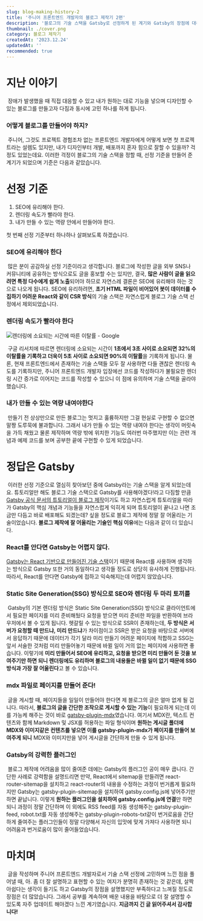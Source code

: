```yaml
---
slug: blog-making-history-2
title: '주니어 프론트엔드 개발자의 블로그 제작기 2편'
description: '블로그의 기술 스택을 Gatsby로 선정하게 된 계기와 Gatsby의 장점에 대해 공유합니다'
thumbnail: ./cover.png
category: 블로그 제작기
createdAt: '2023.12.24'
updatedAt: ''
recommended: true
---
```


# 지난 이야기

&nbsp;장애가 발생했을 때 직접 대응할 수 있고 내가 원하는 대로 기능을 넣으며 디자인할 수 있는 블로그를 만들고자 다짐과 동시에 고민 하나를 하게 됩니다.

### 어떻게 블로그를 만들어야 하지?

&nbsp;주니어, 그것도 프로젝트 경험조차 없는 프론트엔드 개발자에게 어떻게 보면 첫 프로젝트라는 설렘도 있지만, 내가 디자인부터 개발, 배포까지 혼자 힘으로 잘할 수 있을까?
걱정도 있었는데요. 이러한 걱정이 블로그의 기술 스택을 정할 때, 선정 기준을 만들어 준 계기가 되었으며 기준은 다음과 같았습니다.

# 선정 기준

1. SEO에 유리해야 한다.
2. 렌더링 속도가 빨라야 한다.
3. 내가 만들 수 있는 역량 안에서 만들어야 한다.

첫 번째 선정 기준부터 하나하나 살펴보도록 하겠습니다.

### SEO에 유리해야 한다

&nbsp;많은 분이 공감하실 선정 기준이라고 생각합니다. 블로그에 작성한 글을 외부 SNS나 커뮤니티에 공유하는 방식으로도 글을 홍보할 수는 있지만,
결국, **많은 사람이 글을 읽으려면 특정 다수에게 쉽게 노출**되어야 하므로 자연스레 결론은 SEO에 유리해야 하는 것으로 나오게 됩니다.
SEO에 유리하려면, **초기 HTML 파일이 비어있어 봇이 데이터를 수집하기 어려운 React와 같이 CSR 방식**의 기술 스택은 자연스럽게 블로그 기술 스택 선정에서 제외되었습니다.

### 렌더링 속도가 빨라야 한다

![렌더링에 소요되는 시간에 따른 이탈률 - Google](./1.jpeg)

&nbsp;구글 리서치에 따르면 렌더링에 소요되는 시간이 **1초에서 3초 사이로 소요되면 32%의 이탈률을 기록하고 더욱이 5초 사이로 소요되면 90%의 이탈률**을 기록하게 됩니다.
물론, 현재 프론트엔드에서 존재하는 기술 스택들 모두 잘 사용하면 다들 괜찮은 렌더링 속도를 기록하지만, 주니어 프론트엔드 개발자 입장에선 코드를 작성하다가
불필요한 렌더링 시간 증가로 이어지는 코드를 작성할 수 있으니 이 점에 유의하며 기술 스택을 골라야 했습니다.

### 내가 만들 수 있는 역량 내여야한다

&nbsp;만들기 전 상상만으로 만든 블로그는 멋지고 훌륭하지만 그걸 현실로 구현할 수 없으면 말짱 도루묵에 불과합니다. 그래서 내가 만들 수 있는 역량 내여야
한다는 생각이 머릿속을 가득 채웠고 물론 제작하며 역량 밖에 위치한 기능도 여러번 마주했지만 이는 관련 개념과 예제 코드를 보며 공부한 끝에 구현할 수 있게 되었습니다.

# 정답은 Gatsby

&nbsp;이러한 선정 기준으로 열심히 찾아보던 중에 Gatsby라는 기술 스택을 알게 되었는데요. 튜토리얼만 해도 블로그 기술 스택으로 Gatsby를 사용해야겠다!라고 다짐할 만큼
[Gatsby 공식 문서의 튜토리얼이 블로그 제작](https://www.gatsbyjs.com/docs/tutorial/)이기도 하고 자연스럽게 튜토리얼을 따라가 Gatsby의 핵심 개념과
기능들을 자연스럽게 익히게 되며 튜토리얼이 끝나고 나면 조금만 다듬고 바로 배포해도 되겠는데? 싶을 정도로 블로그 제작에 정말 잘 어울리는 기술이었습니다. **블로그 제작에 잘 어울리는 기술인
핵심 이유**에는 다음과 같이 더 있습니다.

### React를 안다면 Gatsby는 어렵지 않다.

[Gatsby는 React 기반으로 만들어진 기술 스택](https://www.gatsbyjs.com/docs/conceptual/building-with-components/)이기 때문에 React를 사용하며 생각하는 방식으로 Gatsby 또한 거의 동일하다고 생각들 정도로 상당히 유사하게 진행됩니다.
따라서, React를 안다면 Gatsby에 접하고 익숙해지는데 어렵지 않았습니다.

### Static Site Generation(SSG) 방식으로 SEO와 렌더링 두 마리 토끼를

&nbsp;Gatsby의 기본 렌더링 방식은 Static Site Generation(SSG) 방식으로 클라이언트에서 필요한 페이지를 미리 준비해뒀다 요청을 받으면 미리 준비한 파일을 반환하여
브라우저에서 볼 수 있게 됩니다. 헷갈릴 수 있는 방식으로 SSR이 존재하는데, **두 방식은 서버가 요청할 때 만드냐, 미리 만드냐**가 차이점이고 SSR은 받은 요청을
바탕으로 서버에서 응답하기 때문에 데이터가 각기 달라 미리 만들기 어려운 페이지에 적합하고 SSG는 앞서 서술한 것처럼 미리 만들어놓기 때문에 바뀔 일이 거의
없는 페이지에 사용하면 좋습니다. 이렇기에 **미리 만들어서 SEO에 유리하고, 요청을 받으면 미리 만들어 둔 것을 보여주기만 하면 되니 렌더링에도 유리하며 블로그의
내용들은 바뀔 일이 없기 때문에 SSG 방식과 가장 잘 어울린다**고 볼 수 있습니다.

### mdx 파일로 페이지를 만들어 준다!

&nbsp;글을 게시할 때, 페이지들을 일일이 만들어야 한다면 제 블로그의 글은 얼마 없게 될 겁니다. 따라서, **블로그의 글을 간단한 조작으로 게시할 수 있는 기능**이
필요하게 되는데 이를 가능케 해주는 것이 바로 [gatsby-plugin-mdx](https://www.gatsbyjs.com/docs/tutorial/getting-started/part-5/)였습니다.
여기서 MDX란, 텍스트 컨텐츠와 함께 Markdown 및 JSX를 허용하는 파일 형식이며 **원하는 게시글 폴더에 MDX와 이미지같은 컨텐츠를 넣으면 이를 gatsby-plugin-mdx가
페이지를 만들어 보여주게 되니** MDX와 이미지만을 넣어 게시글을 간단하게 만들 수 있게 됩니다.

### Gatsby의 강력한 플러그인

&nbsp;블로그 제작에 어려움을 많이 줄여준 데에는 Gatsby의 플러그인 공이 매우 큽니다. 간단한 사례로 강력함을 설명드리면 만약, React에서 sitemap을 만들려면
react-router-sitemap을 설치하고 react-router의 내용을 수정하는 과정이 번거롭게 필요하지만 Gatsby는 gatsby-plugin-sitemap을 설치하여 gatsby.config.js에
넣어주기만 하면 끝납니다. 이렇게 **원하는 플러그인을 설치하여 gatsby.config.js에 연결**만 하면 되니 과정이 정말 간단하며 이 외에도 RSS feed를 자동 생성해주는 gatsby-plugin-feed,
robot.txt를 자동 생성해주는 gatsby-plugin-robots-txt같이 번거로움을 간단하게 줄여주는 플러그인들이 정말 다양해서 자신의 입맛에 맞게 가져다 사용하면 되니 어려움과 번거로움이 많이 줄어들었습니다.

# 마치며

&nbsp;글을 작성하며 주니어 프론트엔드 개발자로서 기술 스택 선정에 고민하며 느낀 점을 풀어낼 때, 아. 좀 더 잘 설명하고 표현할 수 있는 여지가 분명히 존재하는 것 같은데,
살짝 아쉽다는 생각이 들기도 하고 Gatsby의 장점을 설명했지만 부족하다고 느껴질 정도로 장점은 더 많았습니다. 그래서 공부를 계속하며 배운 내용을 바탕으로 더 잘 설명할 수 있도록 자주 업데이트 해야겠다 느낀 계기였습니다.
**지금까지 긴 글 읽어주셔서 감사합니다!**